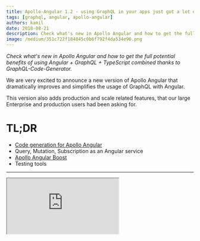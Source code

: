```yaml
---
title: Apollo-Angular 1.2 - using GraphQL in your apps just got a lot easier!
tags: [graphql, angular, apollo-angular]
authors: kamil
date: 2018-08-21
description: Check what's new in Apollo Angular and how to get the full potential benefits of using Angular + GraphQL + TypeScript combined thanks to GraphQL-Code-Generator
image: /medium/351c722f184845c0b6f792f4da534e96.png
---
```


_Check what's new in Apollo Angular and how to get the full potential benefits of using Angular + GraphQL + TypeScript combined thanks to GraphQL-Code-Generator._

We are very excited to announce a new version of Apollo Angular that dramatically improves and simplifies the usage of GraphQL with Angular.

This version also adds production and scale related features, that our large Enterprise and production users had been asking for.

# TL;DR

- [Code generation for Apollo Angular](https://graphql-code-generator.com/docs/plugins/typescript-apollo-angular)
- Query, Mutation, Subscription as an Angular service
- [Apollo Angular Boost](https://npmjs.com/package/apollo-angular-boost)
- Testing tools

---

<iframe src="https://youtube.com/embed/KGBPODrjtKA" />

---

# Introducing Query, Mutation and Subscription as an Angular services

Through almost two years of using GraphQL in Angular we gained a lot of experience, and learned how people use the library.

With the current API, having `query` and `watchQuery` methods sometimes confused a lot of developers. For people who use Apollo for long time it's obvious but we often get asked about differences between them and many newcomers are surprised.

> We decided to add a new approach of working with GraphQL in Angular.

```ts
import { Injectable } from '@angular/core';
import { Query } from 'apollo-angular';
import gql from 'graphql-tag';

@Injectable({...})
export class FeedGQL extends Query {
  document = gql`
    query Feed {
      posts {
        id
        title
      }
    }
  `
}
```

There are now 3 new simpler APIs: `Query`, `Mutation` and `Subscription`. Each of them allows to define the shape of a result & variables.

The only thing you need to do is to set the `document` property, That's it, and now you use it as a regular Angular service:

```ts
import { Component } from '@angular/core'
import { FeedGQL } from './feed-gql.ts'

@Component({
  /* … */
})
export class FeedComponent {
  constructor(feedGQL: FeedGQL) {
    feedGQL.watch().valueChanges.subscribe(result => {
      // ...
    })
  }
}
```

In our opinion, the new API is more intuitive and documents feels now like a first class-citizens.

> But it also opens up the doors for something wayyyyy cooler!

# Taking it to the next level

As an Angular developer, you already understand how much power Typescript adds to your development — the Angular community took those capabilities to the next level with code generation, through things like schematics.

The GraphQL community also took the concept of static type capabilities into new places — over the API and managing data automatically at runtime with the query language.

While using GraphQL, Typescript and Angular and maintaining `apollo-angular` in the past 2 years we always keep thinking how can we get all those technologies closer to create something that is more powerful than the sum of its parts.

<Video src="/medium/861767ce574bfae276f842a1c7046ec4.webm" title="Ever wondered how GraphQL Code Generator works?" />

# GraphQL Code Generator for Apollo Angular

We are pleased to announce a new set of tools that takes the GraphQL schema from the server and the query from the Angular component and generate everything in the middle for you!

Just by consuming a static GraphQL schema and defining the data you need and its structure in a GraphQL Query, there is no need for you to write any Typescript! You already defined it, why writing it again?

We will generate a strongly typed Angular service, for every defined query, mutation or subscription, ready to use in your components!

# How it works

You create a `.graphql` file with a document that you want to use in a component:

```graphql
query Feed {
  posts {
    id
    title
  }
}
```

Next, you run the [**GraphQL Code Generator — Angular Apollo Plugin**](https://graphql-code-generator.com/docs/plugins/typescript-apollo-angular) to generate types and angular services.

Then you simply import and use it as a regular, Angular service.

```js
import { FeedGQL } from './generated'
```

> GraphQL Code Generator takes query's name, makes it PascalCased and adds GQL suffix to it. An example, “myFeed” becomes “MyFeedGQL”.

See it here in action and play with it:

<StackBlitz stackBlitzId="apollo-angular-code-generator-example" file="app/list.component.ts" />

To play with code generator try to clone this repository:

<LinkPreview link="https://github.com/kamilkisiela/apollo-angular-services" />

Using Angular, Typescript and GraphQL in a coordinated way, gives us new level of simplicity and power for our developer experience:

- **Less code to write** — no need to create a network call, no need to create Typescript typings, no need to create a dedicated Angular service
- **Strongly typed out of the box** — all types are being generated, no need to write any Typescript definitions and struggle to keep them updated
- **Full developer experience of tools and IDEs** — development time autocomplete and error checking, not only across your frontend app but also with your API teams!
- **Tree-shakable** thanks to Angular 6

# More thanks to GraphQL

We believe GraphQL is a game changer in how you plan and create your frontend apps.

The vision that guides us is that you should be able to sketch a list of data types your backend can provide, sketch components and their data dependencies — and all the rest of the plumbing can be generated for you.

Once you'll write an app like that, you will ask yourself why did you write all the other boilerplate code by yourself before.

But we've just talked about one new feature in apollo-angular. there is more:

- **Testing utilities** There were a lot of questions about testing Apollo components, so we decided to finally release something with a similar API to the one Angular's `HttpClient` uses. [Sergey Fetiskin](https://medium.com/@sergeyfetiskin?source=post_header_lockup) wrote [an article about it](https://medium.com/@sergeyfetiskin/testing-apollo-graphql-in-your-angular-application-595f0a04aad3).
- **Apollo Angular Boost** It's hard for newcomers to get started with Apollo Angular. Inspired by Apollo Boost we decided to create an Angular version of it. Here's [an interactive example](https://stackblitz.com/edit/simple-apollo-angular-boost-example).
- **Create Apollo on DI level** There is now an extra way to create Apollo Client. Instead of using `Apollo.create` inside of a constructor, you can provide settings on Dependency Injection level. Read the [“Using Dependency Injection”](https://apollographql.com/docs/angular/basics/setup.html#using-dependency-injection) chapter in docs.
- **GraphQL Subscription outside NgZone** Apollo.subscribe accepts now a second argument in which you can enable running subscription's callback outside NgZone.
- **Automatic Persisted Queries for Angular** It's now possible to use APQ with Angular's HttpClient, just install [this package](http://apollo-angular-link-persisted).

---

- Query and Mutation as a service on [StackBlitz](https://stackblitz.com/edit/apollo-angular-services) and [GitHub](https://github.com/kamilkisiela/apollo-angular-services)
- Query and Mutation — [Step by step tutorial](https://github.com/kamilkisiela/apollo-angular-introduction)
- Example: [Apollo Angular Boost on StackBlitz](https://stackblitz.com/edit/basic-apollo-angular-app)
- [Apollo Angular repository](https://github.com/apollographql/apollo-angular)
- [Documentation](http://apollographql.com/docs/angular/basics/services.html)
